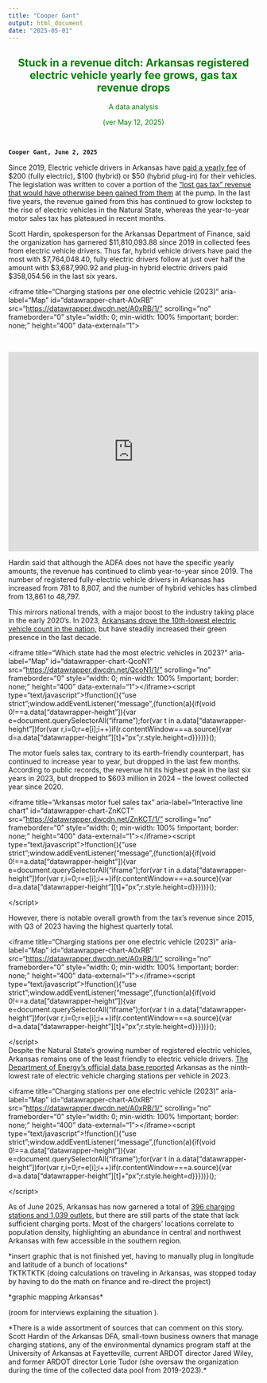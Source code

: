 ```yaml
---
title: "Cooper Gant"
output: html_document
date: "2025-05-01"
---
```


::: {style="text-align: center; color: #008000;"}
# Stuck in a revenue ditch: Arkansas registered electric vehicle yearly fee grows, gas tax revenue drops

A data analysis

(ver May 12, 2025)
:::

<br>

::: {style="font-weight:bold;"}
``` markdown
Cooper Gant, June 2, 2025 
```
:::

<!-- 
Use for link: <a href="link_here" target="_new">Text in here</a>
-->

Since 2019, Electric vehicle drivers in Arkansas have [paid a yearly fee](https://www.arkansasonline.com/news/2019/sep/29/new-fuel-taxes-kick-in-tuesday-for-stat/#:~:text=The%20state's%20excise%20tax%20on,to%20Arkansas%2C%20also%20starting%20Tuesday.) of \$200 (fully electric), \$100 (hybrid) or \$50 (hybrid plug-in) for their vehicles. The legislation was written to cover a portion of the [“lost gas tax” revenue that would have otherwise been gained from them](https://afdc.energy.gov/laws/all?state=AR#:~:text=Hybrid%20Electric%20Vehicle%20(HEV)%20and,Highway%20and%20Transportation%20Department%20Fund.) at the pump. In the last five years, the revenue gained from this has continued to grow lockstep to the rise of electric vehicles in the Natural State, whereas the year-to-year motor sales tax has plateaued in recent months.

Scott Hardin, spokesperson for the Arkansas Department of Finance, said the organization has garnered \$11,810,093.88 since 2019 in collected fees from electric vehicle drivers. Thus far, hybrid vehicle drivers have paid the most with \$7,764,048.40, fully electric drivers follow at just over half the amount with \$3,687,990.92 and plug-in hybrid electric drivers paid \$358,054.56 in the last six years.

<iframe title="Charging stations per one electric vehicle (2023)" aria-label="Map" id="datawrapper-chart-A0xRB" src="[https://datawrapper.dwcdn.net/A0xRB/1/"](https://datawrapper.dwcdn.net/A0xRB/1/%22) scrolling="no" frameborder="0" style="width: 0; min-width: 100% !important; border: none;" height="400" data-external="1"></iframe><script type="text/javascript">!function(){"use strict";window.addEventListener("message",(function(a){if(void 0!==a.data["datawrapper-height"]){var e=document.querySelectorAll("iframe");for(var t in a.data["datawrapper-height"])for(var r,i=0;r=e[i];i++)if(r.contentWindow===a.source){var d=a.data["datawrapper-height"][t]+"px";r.style.height=d}}}))}();

</script>

\

<iframe title="Which state had the most electric vehicles in 2023?" aria-label="Map" id="datawrapper-chart-QcoN1" src="https://datawrapper.dwcdn.net/QcoN1/1/" scrolling="no" frameborder="0" style="width: 0; min-width: 100% !important; border: none;" height="400" data-external="1"></iframe><script type="text/javascript">!function(){"use strict";window.addEventListener("message",(function(a){if(void 0!==a.data["datawrapper-height"]){var e=document.querySelectorAll("iframe");for(var t in a.data["datawrapper-height"])for(var r,i=0;r=e[i];i++)if(r.contentWindow===a.source){var d=a.data["datawrapper-height"][t]+"px";r.style.height=d}}}))}();
</script>

Hardin said that although the ADFA does not have the specific yearly amounts, the revenue has continued to climb year-to-year since 2019. The number of registered fully-electric vehicle drivers in Arkansas has increased from 781 to 8,807, and the number of hybrid vehicles has climbed from 13,861 to 48,797. 

This mirrors national trends, with a major boost to the industry taking place in the early 2020’s. In 2023, [Arkansans drove the 10th-lowest electric vehicle count in the nation,](https://afdc.energy.gov/data/10962) but have steadily increased their green presence in the last decade.

<iframe title="Which state had the most electric vehicles in 2023?" aria-label="Map" id="datawrapper-chart-QcoN1" src="[https://datawrapper.dwcdn.net/QcoN1/1/"](https://datawrapper.dwcdn.net/QcoN1/1/%22) scrolling="no" frameborder="0" style="width: 0; min-width: 100% !important; border: none;" height="400" data-external="1"\>\</iframe\>\<script type="text/javascript"\>!function(){"use strict";window.addEventListener("message",(function(a){if(void 0!==a.data["datawrapper-height"]){var e=document.querySelectorAll("iframe");for(var t in a.data["datawrapper-height"])for(var r,i=0;r=e[i];i++)if(r.contentWindow===a.source){var d=a.data["datawrapper-height"][t]+"px";r.style.height=d}}}))}();

</script>

The motor fuels sales tax, contrary to its earth-friendly counterpart, has continued to increase year to year, but dropped in the last few months. According to public records, the revenue hit its highest peak in the last six years in 2023, but dropped to \$603 million in 2024 – the lowest collected year since 2020. 

\<iframe title="Arkansas motor fuel sales tax" aria-label="Interactive line chart" id="datawrapper-chart-ZnKCT" src="[https://datawrapper.dwcdn.net/ZnKCT/1/"](https://datawrapper.dwcdn.net/ZnKCT/1/%22) scrolling="no" frameborder="0" style="width: 0; min-width: 100% !important; border: none;" height="400" data-external="1"\>\</iframe\>\<script type="text/javascript"\>!function(){"use strict";window.addEventListener("message",(function(a){if(void 0!==a.data["datawrapper-height"]){var e=document.querySelectorAll("iframe");for(var t in a.data["datawrapper-height"])for(var r,i=0;r=e[i];i++)if(r.contentWindow===a.source){var d=a.data["datawrapper-height"][t]+"px";r.style.height=d}}}))}();

\</script\>

However, there is notable overall growth from the tax’s revenue since 2015, with Q3 of 2023 having the highest quarterly total.  

\<iframe title="Charging stations per one electric vehicle (2023)" aria-label="Map" id="datawrapper-chart-A0xRB" src="[https://datawrapper.dwcdn.net/A0xRB/1/"](https://datawrapper.dwcdn.net/A0xRB/1/%22) scrolling="no" frameborder="0" style="width: 0; min-width: 100% !important; border: none;" height="400" data-external="1"\>\</iframe\>\<script type="text/javascript"\>!function(){"use strict";window.addEventListener("message",(function(a){if(void 0!==a.data["datawrapper-height"]){var e=document.querySelectorAll("iframe");for(var t in a.data["datawrapper-height"])for(var r,i=0;r=e[i];i++)if(r.contentWindow===a.source){var d=a.data["datawrapper-height"][t]+"px";r.style.height=d}}}))}();

\</script\>\
Despite the Natural State’s growing number of registered electric vehicles, Arkansas remains one of the least friendly to electric vehicle drivers. [The Department of Energy’s official data base reported](https://afdc.energy.gov/fuels/electricity-locations#/analyze) Arkansas as the ninth-lowest rate of electric vehicle charging stations per vehicle in 2023. \

\<iframe title="Charging stations per one electric vehicle (2023)" aria-label="Map" id="datawrapper-chart-A0xRB" src="[https://datawrapper.dwcdn.net/A0xRB/1/"](https://datawrapper.dwcdn.net/A0xRB/1/%22) scrolling="no" frameborder="0" style="width: 0; min-width: 100% !important; border: none;" height="400" data-external="1"\>\</iframe\>\<script type="text/javascript"\>!function(){"use strict";window.addEventListener("message",(function(a){if(void 0!==a.data["datawrapper-height"]){var e=document.querySelectorAll("iframe");for(var t in a.data["datawrapper-height"])for(var r,i=0;r=e[i];i++)if(r.contentWindow===a.source){var d=a.data["datawrapper-height"][t]+"px";r.style.height=d}}}))}();

\</script\>

As of June 2025, Arkansas has now garnered a total of [396 charging stations and 1,039 outlets](https://afdc.energy.gov/stations#/analyze?country=US&fuel=ELEC&ev_levels=all&access=public&access=private&region=US-AR), but there are still parts of the state that lack sufficient charging ports. Most of the chargers’ locations correlate to population density, highlighting an abundance in central and northwest Arkansas with few accessible in the southern region.

\*insert graphic that is not finished yet, having to manually plug in longitude and latitude of a bunch of locations\*\
TKTKTKTK (doing calculations on traveling in Arkansas, was stopped today by having to do the math on finance and re-direct the project)

\*graphic mapping Arkansas\*

(room for interviews explaining the situation ).\

\*There is a wide assortment of sources that can comment on this story. Scott Hardin of the Arkansas DFA, small-town business owners that manage charging stations, any of the environmental dynamics program staff at the University of Arkansas at Fayetteville, current ARDOT director Jared Wiley, and former ARDOT director Lorie Tudor (she oversaw the organization during the time of the collected data pool from 2019-2023).\*